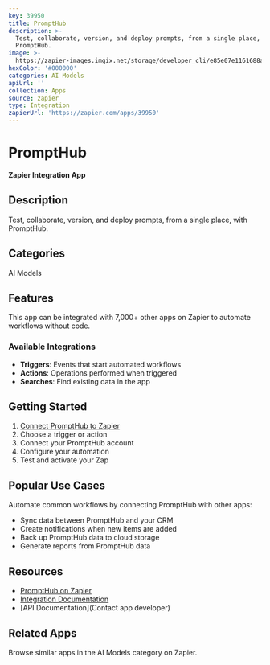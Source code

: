 ```yaml
---
key: 39950
title: PromptHub
description: >-
  Test, collaborate, version, and deploy prompts, from a single place, with
  PromptHub.
image: >-
  https://zapier-images.imgix.net/storage/developer_cli/e85e07e1161688a75daf72b51e1b3c40.png?auto=format%2Ccompress&ixlib=python-3.0.0&q=50
hexColor: '#000000'
categories: AI Models
apiUrl: ''
collection: Apps
source: zapier
type: Integration
zapierUrl: 'https://zapier.com/apps/39950'
---
```

# PromptHub

**Zapier Integration App**

## Description

Test, collaborate, version, and deploy prompts, from a single place, with PromptHub.

## Categories

AI Models

## Features

This app can be integrated with 7,000+ other apps on Zapier to automate workflows without code.

### Available Integrations

- **Triggers**: Events that start automated workflows
- **Actions**: Operations performed when triggered
- **Searches**: Find existing data in the app

## Getting Started

1. [Connect PromptHub to Zapier](https://zapier.com/apps/39950)
2. Choose a trigger or action
3. Connect your PromptHub account
4. Configure your automation
5. Test and activate your Zap

## Popular Use Cases

Automate common workflows by connecting PromptHub with other apps:

- Sync data between PromptHub and your CRM
- Create notifications when new items are added
- Back up PromptHub data to cloud storage
- Generate reports from PromptHub data

## Resources

- [PromptHub on Zapier](https://zapier.com/apps/39950)
- [Integration Documentation](https://zapier.com/apps/39950/integrations)
- [API Documentation](Contact app developer)

## Related Apps

Browse similar apps in the AI Models category on Zapier.
